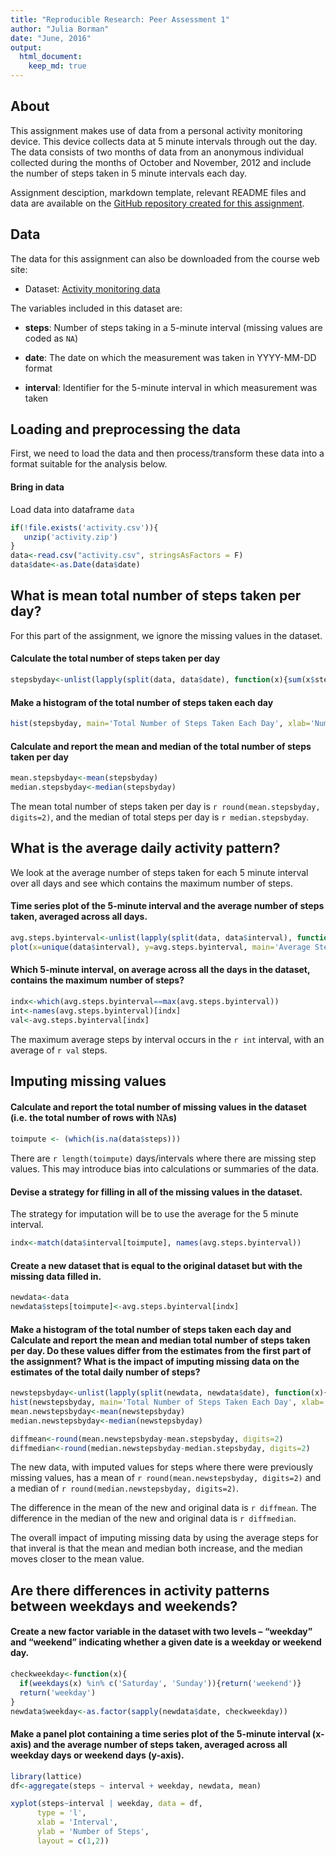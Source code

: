```yaml
---
title: "Reproducible Research: Peer Assessment 1"
author: "Julia Borman"
date: "June, 2016"
output: 
  html_document:
    keep_md: true
---
```


## About

This assignment makes use of data from a personal activity monitoring device. This device collects data at 5 minute intervals through out the day. The data consists of two months of data from an anonymous individual collected during the months of October and November, 2012 and include the number of steps taken in 5 minute intervals each day.

Assignment desciption, markdown template, relevant README files and data are available on the [GitHub repository created for this assignment](https://github.com/rdpeng/RepData_PeerAssessment1).

## Data

The data for this assignment can also be downloaded from the course web
site:

* Dataset: [Activity monitoring data](https://d396qusza40orc.cloudfront.net/repdata%2Fdata%2Factivity.zip)

The variables included in this dataset are:

* **steps**: Number of steps taking in a 5-minute interval (missing
    values are coded as `NA`)

* **date**: The date on which the measurement was taken in YYYY-MM-DD
    format

* **interval**: Identifier for the 5-minute interval in which
    measurement was taken

## Loading and preprocessing the data
First, we need to load the data and then process/transform these data into a format suitable for the analysis below.

#### Bring in data
Load data into dataframe `data`

```r
if(!file.exists('activity.csv')){
   unzip('activity.zip')
}
data<-read.csv("activity.csv", stringsAsFactors = F)
data$date<-as.Date(data$date)
```

## What is mean total number of steps taken per day?
For this part of the assignment, we ignore the missing values in the dataset.

#### Calculate the total number of steps taken per day
```r
stepsbyday<-unlist(lapply(split(data, data$date), function(x){sum(x$steps, na.rm=T)}))
```

#### Make a histogram of the total number of steps taken each day
```r
hist(stepsbyday, main='Total Number of Steps Taken Each Day', xlab='Number of Steps', breaks=seq(0, 25000, length.out = 10))
```

#### Calculate and report the mean and median of the total number of steps taken per day
```r
mean.stepsbyday<-mean(stepsbyday)
median.stepsbyday<-median(stepsbyday)
```
The mean total number of steps taken per day is `r round(mean.stepsbyday, digits=2)`, and the median of total steps per day is `r median.stepsbyday`.

## What is the average daily activity pattern?
We look at the average number of steps taken for each 5 minute interval over all days and see which contains the maximum number of steps.

#### Time series plot of the 5-minute interval and the average number of steps taken, averaged across all days.
```r
avg.steps.byinterval<-unlist(lapply(split(data, data$interval), function(x){mean(x$steps, na.rm=T)}))
plot(x=unique(data$interval), y=avg.steps.byinterval, main='Average Steps Taken by Interval', type='l', xlab='Interval', ylab='Average Steps')
```

#### Which 5-minute interval, on average across all the days in the dataset, contains the maximum number of steps?
```r
indx<-which(avg.steps.byinterval==max(avg.steps.byinterval))
int<-names(avg.steps.byinterval)[indx]
val<-avg.steps.byinterval[indx]
```
The maximum average steps by interval occurs in the `r int` interval, with an average of `r val` steps.

## Imputing missing values

<!-- Note that there are a number of days/intervals where there are missing values (coded as 𝙽𝙰). The presence of missing days may introduce bias into some calculations or summaries of the data. -->

#### Calculate and report the total number of missing values in the dataset (i.e. the total number of rows with 𝙽𝙰s)
```r
toimpute <- (which(is.na(data$steps)))
```
There are `r length(toimpute)` days/intervals where there are missing step values. This may introduce bias into calculations or summaries of the data.

#### Devise a strategy for filling in all of the missing values in the dataset. 
The strategy for imputation will be to use the average for the 5 minute interval.
```r
indx<-match(data$interval[toimpute], names(avg.steps.byinterval))
```

#### Create a new dataset that is equal to the original dataset but with the missing data filled in.
```r
newdata<-data
newdata$steps[toimpute]<-avg.steps.byinterval[indx]
```

#### Make a histogram of the total number of steps taken each day and Calculate and report the mean and median total number of steps taken per day. Do these values differ from the estimates from the first part of the assignment? What is the impact of imputing missing data on the estimates of the total daily number of steps?
```r
newstepsbyday<-unlist(lapply(split(newdata, newdata$date), function(x){sum(x$steps, na.rm=T)}))
hist(newstepsbyday, main='Total Number of Steps Taken Each Day', xlab='Number of Steps', breaks=seq(0, 25000, length.out = 10))
mean.newstepsbyday<-mean(newstepsbyday)
median.newstepsbyday<-median(newstepsbyday)

diffmean<-round(mean.newstepsbyday-mean.stepsbyday, digits=2)
diffmedian<-round(median.newstepsbyday-median.stepsbyday, digits=2)
```
The new data, with imputed values for steps where there were previously missing values, has a mean of `r round(mean.newstepsbyday, digits=2)` and a median of `r round(median.newstepsbyday, digits=2)`. 

The difference in the mean of the new and original data is `r diffmean`. The difference in the median of the new and original data is `r diffmedian`. 

The overall impact of imputing missing data by using the average steps for that inveral is that the mean and median both increase, and the median moves closer to the mean value.

## Are there differences in activity patterns between weekdays and weekends?


#### Create a new factor variable in the dataset with two levels – “weekday” and “weekend” indicating whether a given date is a weekday or weekend day.
```r
checkweekday<-function(x){
  if(weekdays(x) %in% c('Saturday', 'Sunday')){return('weekend')}
  return('weekday')
}
newdata$weekday<-as.factor(sapply(newdata$date, checkweekday))

```


#### Make a panel plot containing a time series plot of the 5-minute interval (x-axis) and the average number of steps taken, averaged across all weekday days or weekend days (y-axis).
```r
library(lattice)
df<-aggregate(steps ~ interval + weekday, newdata, mean)

xyplot(steps~interval | weekday, data = df,
      type = 'l',
      xlab = 'Interval',
      ylab = 'Number of Steps',
      layout = c(1,2))
```

